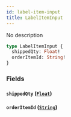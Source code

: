 ```yaml
---
id: label-item-input
title: LabelItemInput
---
```


No description

```graphql
type LabelItemInput {
  shippedQty: Float!
  orderItemId: String!
}
```

### Fields

#### `shippedQty` ([`Float`](../rate-manager-service/scalars/float))

#### `orderItemId` ([`String`](../rate-manager-service/scalars/string))
